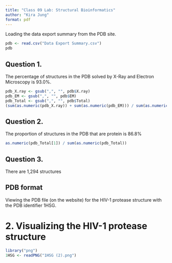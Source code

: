 ---
title: "Class 09 Lab: Structural Bioinformatics"
author: "Kira Jung"
format: pdf
---

Loading the data export summary from the PDB site.

```{r}
pdb <- read.csv("Data Export Summary.csv")
pdb
```

## Question 1.
The percentage of structures in the PDB solved by X-Ray and Electron Microscopy is 93.0%. 

```{r}
pdb_X.ray <- gsub(",", "", pdb$X.ray)
pdb_EM <- gsub(",", "", pdb$EM)
pdb_Total <- gsub(",", "", pdb$Total)
(sum(as.numeric(pdb_X.ray)) + sum(as.numeric(pdb_EM))) / sum(as.numeric(pdb_Total))
```

## Question 2.
The proportion of structures in the PDB that are protein is 86.8%

```{r}
as.numeric(pdb_Total[1]) / sum(as.numeric(pdb_Total))
```

## Question 3.
There are 1,294 structures 

## PDB format
Viewing the PDB file (on the website) for the HIV-1 protease structure with the PDB identifier 1HSG.

# 2. Visualizing the HIV-1 protease structure

```{r}
library("png")
1HSG <- readPNG("1HSG (2).png")
```


